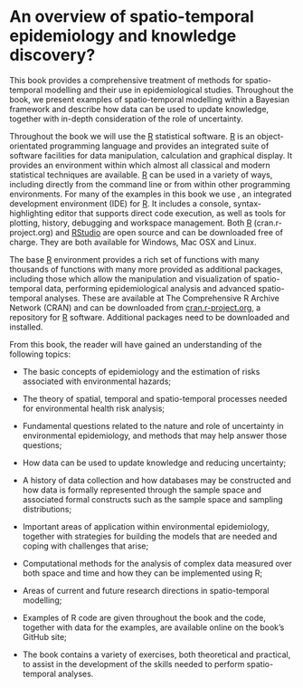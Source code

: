 # An overview of spatio-temporal epidemiology and knowledge discovery? {#why}

This book provides a comprehensive treatment of  methods for spatio-temporal modelling and their use in epidemiological studies. Throughout the book,  we present examples of spatio-temporal modelling within a Bayesian framework and describe how  data can be used to update knowledge, together with in-depth consideration of the  role of uncertainty. 

 Throughout the book we will use the [R](https://www.r-project.org/) statistical software. [R](https://www.r-project.org/) is an object-orientated programming language and provides an integrated suite of software facilities for data manipulation, calculation and graphical display. It provides an environment within which almost all classical and modern statistical techniques are available. [R](https://www.r-project.org/) can be used in a variety of ways, including directly from the command line or from within other programming environments. For many of the examples in this book we use \texttt{RStudio}, an integrated development environment (IDE) for [R](https://www.r-project.org/). It includes a console, syntax-highlighting editor that supports direct code execution, as well as tools for plotting, history, debugging and workspace management. Both [R](https://www.r-project.org/) (cran.r-project.org) and [RStudio](https://posit.co/products/open-source/rstudio/) are open source and can be downloaded free of charge. They are both available for Windows, Mac OSX and Linux.



The base [R](https://www.r-project.org/) environment provides a rich set of functions with many thousands of functions with many more provided as additional packages, including those which allow the manipulation and visualization of spatio-temporal data, performing epidemiological analysis and advanced spatio-temporal analyses. These are available at The Comprehensive R Archive Network (CRAN) and can be downloaded from [cran.r-project.org](https://cran.r-project.org), a repository for [R](https://www.r-project.org/) software. Additional packages need to be downloaded and installed. 



From this book, the  reader will have gained an understanding of the following topics:

 - The basic concepts of epidemiology and the estimation of  risks associated with  environmental hazards;
 
 - The theory of spatial, temporal and spatio-temporal processes needed for environmental health risk analysis;
 
 - Fundamental questions related to  the nature and role of uncertainty in environmental epidemiology, and methods that may help answer those questions;
 
 - How data can be used to update knowledge and reducing uncertainty;
 
 - A history of data collection and how databases may be constructed and how  data is formally represented through the sample space and associated formal constructs such as the sample space and sampling distributions;
 
 - Important areas of application within environmental epidemiology, together with  strategies for building the models that are needed and coping with challenges that arise;
 
 - Computational methods for the analysis of complex data measured over both space and time and how they can be implemented using R;  
 
 - Areas of  current and future research directions in spatio-temporal modelling; 
 
 - Examples of R code are given throughout the book and  the code, together with data for the examples, are available online on the book's GitHub site; 
 
 - The book contains a variety of exercises, both theoretical and practical, to assist in the development of the skills needed to perform spatio-temporal analyses.
	






<!--This chapter provides a overview of methods for spatio-temporal modelling and their use in epidemiological studies -->


<!-- ## Example 1.5 {-} -->

<!-- ```{r Ex 1.5 load data, message = FALSE, warning=FALSE, error=FALSE} -->
<!-- # Loading relevant libraries -->
<!-- library(ggmap) -->
<!-- library(sp) -->
<!-- library(rgdal) -->

<!-- # Load Meuse river  -->
<!-- data(meuse) -->

<!-- ``` -->


<!-- ```{r Ex 1.5 coordinates and map} -->

<!-- # Assign a reference system used in the Netherlands -->
<!-- coordinates(meuse) <- ~ x + y -->
<!-- proj4string(meuse) <- CRS('+init=epsg:28992')  -->

<!-- # Convert it to latitude - longitude scale -->
<!-- meuse_ll <- spTransform(meuse,CRS("+proj=longlat +datum=WGS84")) -->
<!-- meuse_ll_df <- as.data.frame(meuse_ll) -->
<!-- # Specify the bounding box  -->
<!-- latLongBox = bbox(meuse_ll) -->
<!-- location = c(latLongBox[1, 1] - 0.01, -->
<!--              latLongBox[2, 1] - 0.01, -->
<!--              latLongBox[1, 2] + 0.01, -->
<!--              latLongBox[2, 2] + 0.01) -->

<!-- # Create map with location dots marked on it in -->
<!-- MeuseMap <- -->
<!--   get_stamenmap( -->
<!--     bbox =  location, -->
<!--     zoom = 14 -->
<!--   ) -->

<!-- ggmap(MeuseMap) + geom_point( -->
<!--   data = meuse_ll_df, -->
<!--   aes( -->
<!--     x = x, -->
<!--     y = y,  -->
<!--     color = "red" -->
<!--   )) + theme_void() + theme(legend.position="none") -->

<!-- ``` -->


<!-- ```{r Ex 1.5 write ogr data, eval = FALSE} -->
<!-- # Finally we write the result that can be read by Google maps -->
<!-- writeOGR(meuse_ll, "meuse.kml", "meuse", driver="KML") -->

<!-- ``` -->

